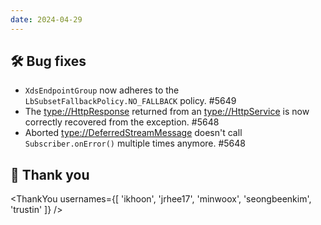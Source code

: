 ```yaml
---
date: 2024-04-29
---
```


## 🛠️ Bug fixes

- `XdsEndpointGroup` now adheres to the `LbSubsetFallbackPolicy.NO_FALLBACK` policy. #5649
- The <type://HttpResponse> returned from an <type://HttpService> is now correctly recovered from the exception. #5648
- Aborted <type://DeferredStreamMessage> doesn't call `Subscriber.onError()` multiple times anymore. #5648

## 🙇 Thank you

<ThankYou usernames={[
  'ikhoon',
  'jrhee17',
  'minwoox',
  'seongbeenkim',
  'trustin'
]} />
